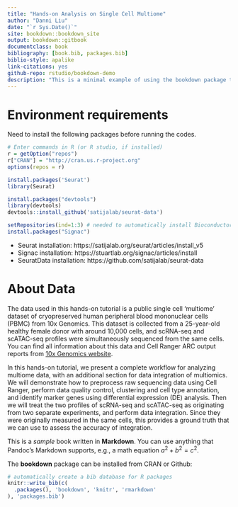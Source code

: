 ```yaml
--- 
title: "Hands-on Analysis on Single Cell Multiome"
author: "Danni Liu"
date: "`r Sys.Date()`"
site: bookdown::bookdown_site
output: bookdown::gitbook
documentclass: book
bibliography: [book.bib, packages.bib]
biblio-style: apalike
link-citations: yes
github-repo: rstudio/bookdown-demo
description: "This is a minimal example of using the bookdown package to write a book. The output format for this example is bookdown::gitbook."
---
```


# Environment requirements

Need to install the following packages before running the codes.
```r
# Enter commands in R (or R studio, if installed)
r = getOption("repos")
r["CRAN"] = "http://cran.us.r-project.org"
options(repos = r)

install.packages('Seurat')
library(Seurat)

install.packages("devtools")
library(devtools)
devtools::install_github('satijalab/seurat-data')

setRepositories(ind=1:3) # needed to automatically install Bioconductor dependencies
install.packages("Signac")
```

- Seurat installation: https://satijalab.org/seurat/articles/install_v5
- Signac installation: https://stuartlab.org/signac/articles/install
- SeuratData installation: https://github.com/satijalab/seurat-data

# About Data

The data used in this hands-on tutorial is a public single cell 'multiome' dataset of cryopreserved human peripheral blood mononuclear cells (PBMC) from 10x Genomics. This dataset is collected from a 25-year-old healthy female donor with around 10,000 cells, and scRNA-seq and scATAC-seq profiles were simultaneously sequenced from the same cells. You can find all information about this data and Cell Ranger ARC output reports from [10x Genomics website](https://support.10xgenomics.com/single-cell-multiome-atac-gex/datasets/1.0.0/pbmc_granulocyte_sorted_10k?). 

In this hands-on tutorial, we present a complete workflow for analyzing multiome data, with an additional section for data integration of multiomics. We will demonstrate how to preprocess raw sequencing data using Cell Ranger, perform data quality control, clustering and cell type annotation, and identify marker genes using differential expression (DE) analysis. Then we will treat the two profiles of scRNA-seq and scATAC-seq as originating from two separate experiments, and perform data integration. Since they were originally measured in the same cells, this provides a ground truth that we can use to assess the accuracy of integration.


This is a _sample_ book written in **Markdown**. You can use anything that Pandoc's Markdown supports, e.g., a math equation $a^2 + b^2 = c^2$.

The **bookdown** package can be installed from CRAN or Github:


```r
# automatically create a bib database for R packages
knitr::write_bib(c(
  .packages(), 'bookdown', 'knitr', 'rmarkdown'
), 'packages.bib')
```
